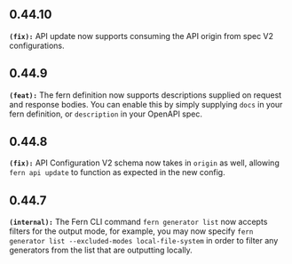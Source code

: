 ## 0.44.10
**`(fix):`** API update now supports consuming the API origin from spec V2 configurations.


## 0.44.9
**`(feat):`** The fern definition now supports descriptions supplied on request and response bodies.
You can enable this by simply supplying `docs` in your fern definition, or `description`
in your OpenAPI spec.


## 0.44.8
**`(fix):`** API Configuration V2 schema now takes in `origin` as well, allowing `fern api update` to function as expected in the new config.


## 0.44.7
**`(internal):`** The Fern CLI command `fern generator list` now accepts filters for the output mode, for example, you may now specify `fern generator list --excluded-modes local-file-system`
in order to filter any generators from the list that are outputting locally.



